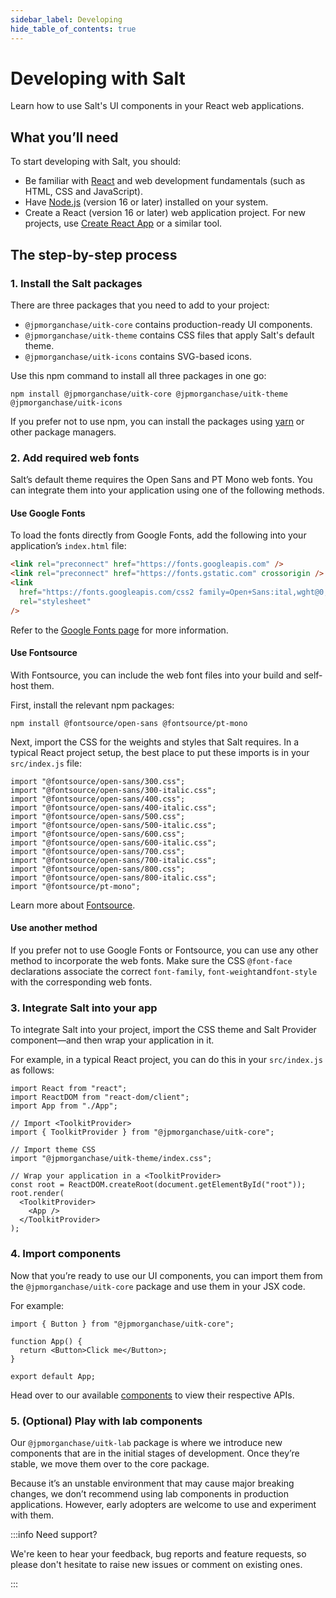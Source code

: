 ```yaml
---
sidebar_label: Developing
hide_table_of_contents: true
---
```



# Developing with Salt

<Content toc={toc}>

Learn how to use Salt's UI components in your React web applications.

## What you’ll need

To start developing with Salt, you should:

- Be familiar with [React](https://reactjs.org/) and web development fundamentals (such as HTML, CSS and JavaScript).
- Have [Node.js](https://nodejs.org/) (version 16 or later) installed on your system.
- Create a React (version 16 or later) web application project. For new projects, use [Create React App](https://github.com/facebook/create-react-app#creating-an-app) or a similar tool.

## The step-by-step process

### 1. Install the Salt packages

There are three packages that you need to add to your project:

- `@jpmorganchase/uitk-core` contains production-ready UI components.
- `@jpmorganchase/uitk-theme` contains CSS files that apply Salt's default theme.
- `@jpmorganchase/uitk-icons` contains SVG-based icons.

Use this npm command to install all three packages in one go:

```
npm install @jpmorganchase/uitk-core @jpmorganchase/uitk-theme @jpmorganchase/uitk-icons
```

If you prefer not to use npm, you can install the packages using [yarn](https://yarnpkg.com/) or other package managers.

### 2. Add required web fonts

Salt’s default theme requires the Open Sans and PT Mono web fonts. You can integrate them into your application using one of the following methods.

#### Use Google Fonts

To load the fonts directly from Google Fonts, add the following into your application’s `index.html` file:

```html
<link rel="preconnect" href="https://fonts.googleapis.com" />
<link rel="preconnect" href="https://fonts.gstatic.com" crossorigin />
<link
  href="https://fonts.googleapis.com/css2 family=Open+Sans:ital,wght@0,300;0,400;0,500;0,600;0,700;0,800;1,300;1,400;1,500;1,600;1,700;1,800&family=PT+Mono&display=swap"
  rel="stylesheet"
/>
```

Refer to the [Google Fonts page](https://fonts.google.com/share?selection.family=Open+Sans:ital,wght@0,300;0,400;0,500;0,600;0,700;0,800;1,300;1,400;1,500;1,600;1,700;1,800|PT+Mono) for more information.

#### Use Fontsource

With Fontsource, you can include the web font files into your build and self-host them.

First, install the relevant npm packages:

```
npm install @fontsource/open-sans @fontsource/pt-mono
```

Next, import the CSS for the weights and styles that Salt requires. In a typical React project setup, the best place to put these imports is in your `src/index.js` file:

```tsx
import "@fontsource/open-sans/300.css";
import "@fontsource/open-sans/300-italic.css";
import "@fontsource/open-sans/400.css";
import "@fontsource/open-sans/400-italic.css";
import "@fontsource/open-sans/500.css";
import "@fontsource/open-sans/500-italic.css";
import "@fontsource/open-sans/600.css";
import "@fontsource/open-sans/600-italic.css";
import "@fontsource/open-sans/700.css";
import "@fontsource/open-sans/700-italic.css";
import "@fontsource/open-sans/800.css";
import "@fontsource/open-sans/800-italic.css";
import "@fontsource/pt-mono";
```

Learn more about [Fontsource](https://fontsource.org/).

#### Use another method

If you prefer not to use Google Fonts or Fontsource, you can use any other method to incorporate the web fonts. Make sure the CSS `@font-face` declarations associate the correct `font-family`, `font-weight`and`font-style` with the corresponding web fonts.

<DevelopFontsAccordion />

### 3. Integrate Salt into your app

To integrate Salt into your project, import the CSS theme and Salt Provider component—and then wrap your application in it.

For example, in a typical React project, you can do this in your `src/index.js` as follows:

```tsx
import React from "react";
import ReactDOM from "react-dom/client";
import App from "./App";

// Import <ToolkitProvider>
import { ToolkitProvider } from "@jpmorganchase/uitk-core";

// Import theme CSS
import "@jpmorganchase/uitk-theme/index.css";

// Wrap your application in a <ToolkitProvider>
const root = ReactDOM.createRoot(document.getElementById("root"));
root.render(
  <ToolkitProvider>
    <App />
  </ToolkitProvider>
);
```

### 4. Import components

Now that you’re ready to use our UI components, you can import them from the `@jpmorganchase/uitk-core` package and use them in your JSX code.

For example:

```tsx
import { Button } from "@jpmorganchase/uitk-core";

function App() {
  return <Button>Click me</Button>;
}

export default App;
```

Head over to our available [components](/components/) to view their respective APIs.

### 5. (Optional) Play with lab components

Our `@jpmorganchase/uitk-lab` package is where we introduce new components that are in the initial stages of development. Once they’re stable, we move them over to the core package.

Because it’s an unstable environment that may cause major breaking changes, we don’t recommend using lab components in production applications. However, early adopters are welcome to use and experiment with them.

:::info Need support?

We're keen to hear your feedback, bug reports and feature requests, so please don't hesitate to <Link to="/support-and-contributions">raise new issues or comment on existing ones</Link>.

:::

</Content>
